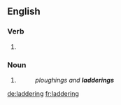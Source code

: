 ==English==

===Verb===
{{head|en|present participle}}

# {{present participle of|ladder|lang=en|nocat=1}}

===Noun===
{{en-noun}}

# {{context|agriculture|lang=en}} {{rfdef|lang=en}}
#: ''ploughings and '''ladderings'''''

[[de:laddering]]
[[fr:laddering]]